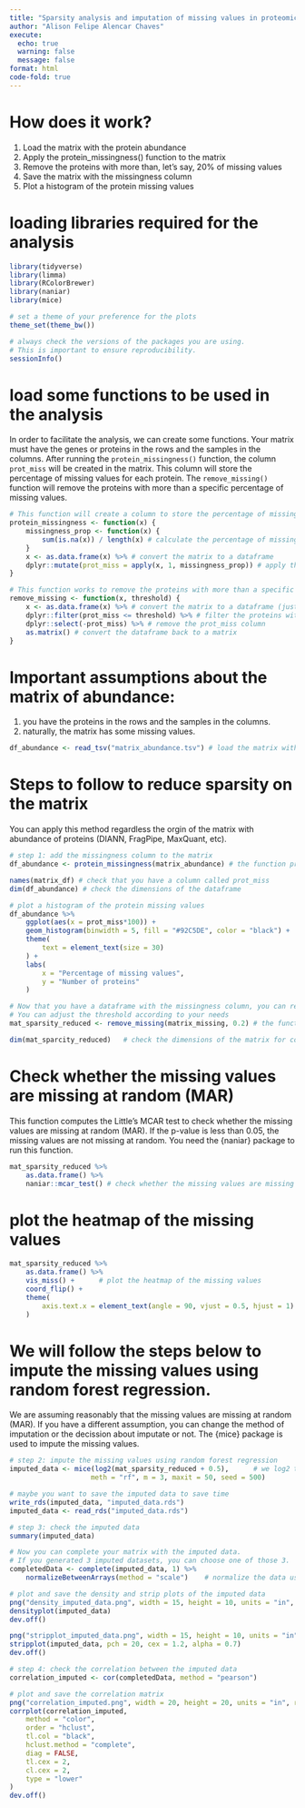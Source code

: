 ```yaml
---
title: "Sparsity analysis and imputation of missing values in proteomics data"
author: "Alison Felipe Alencar Chaves"
execute:
  echo: true
  warning: false
  message: false
format: html
code-fold: true
---
```


# How does it work?
1. Load the matrix with the protein abundance
2. Apply the protein_missingness() function to the matrix
3. Remove the proteins with more than, let's say, 20% of missing values
4. Save the matrix with the missingness column
5. Plot a histogram of the protein missing values

# loading libraries required for the analysis

```r
library(tidyverse)
library(limma)
library(RColorBrewer)
library(naniar)
library(mice)

# set a theme of your preference for the plots
theme_set(theme_bw())

# always check the versions of the packages you are using.
# This is important to ensure reproducibility.
sessionInfo()
```

# load some functions to be used in the analysis
In order to facilitate the analysis, we can create some functions.
Your matrix must have the genes or proteins in the rows and the samples in the columns.
After running the `protein_missingness()` function, the column `prot_miss` will be created in the matrix.
This column will store the percentage of missing values for each protein.
The `remove_missing()` function will remove the proteins with more than a specific percentage of missing values.

```r
# This function will create a column to store the percentage of missing values for each protein
protein_missingness <- function(x) {
    missingness_prop <- function(x) {
        sum(is.na(x)) / length(x) # calculate the percentage of missing values
    }
    x <- as.data.frame(x) %>% # convert the matrix to a dataframe
    dplyr::mutate(prot_miss = apply(x, 1, missingness_prop)) # apply the missingness_prop function to each row
}

# This function works to remove the proteins with more than a specific percentage of missing values
remove_missing <- function(x, threshold) {
    x <- as.data.frame(x) %>% # convert the matrix to a dataframe (just to make sure you are working with a dataframe)
    dplyr::filter(prot_miss <= threshold) %>% # filter the proteins with less than or equal to the threshold
    dplyr::select(-prot_miss) %>% # remove the prot_miss column
    as.matrix() # convert the dataframe back to a matrix
}
```

# Important assumptions about the matrix of abundance: 
1. you have the proteins in the rows and the samples in the columns.
2. naturally, the matrix has some missing values.

```r
df_abundance <- read_tsv("matrix_abundance.tsv") # load the matrix with the protein abundance
```

# Steps to follow to reduce sparsity on the matrix
You can apply this method regardless the orgin of the matrix with abundance of proteins (DIANN, FragPipe, MaxQuant, etc).

```r
# step 1: add the missingness column to the matrix
df_abundance <- protein_missingness(matrix_abundance) # the function protein_missingness() has only one argument: the matrix of protein abundance

names(matrix_df) # check that you have a column called prot_miss
dim(df_abundance) # check the dimensions of the dataframe

# plot a histogram of the protein missing values
df_abundance %>%
    ggplot(aes(x = prot_miss*100)) +
    geom_histogram(binwidth = 5, fill = "#92C5DE", color = "black") +
    theme(
        text = element_text(size = 30)
    ) +
    labs(
        x = "Percentage of missing values",
        y = "Number of proteins"
    )

# Now that you have a dataframe with the missingness column, you can remove the proteins with more than, in our example, 20% of missing values.
# You can adjust the threshold according to your needs
mat_sparsity_reduced <- remove_missing(matrix_missing, 0.2) # the function remove_missing() has two arguments: the matrix and the threshold

dim(mat_sparcity_reduced)   # check the dimensions of the matrix for comparison before and after removing the proteins with high missingness pattern
```

# Check whether the missing values are missing at random (MAR)
This function computes the Little's MCAR test to check whether the missing values are missing at random (MAR).
If the p-value is less than 0.05, the missing values are not missing at random.
You need the {naniar} package to run this function.

```r
mat_sparsity_reduced %>%
    as.data.frame() %>%
    naniar::mcar_test() # check whether the missing values are missing at random (MAR)
```

# plot the heatmap of the missing values
```r
mat_sparsity_reduced %>%
    as.data.frame() %>%
    vis_miss() +      # plot the heatmap of the missing values
    coord_flip() +
    theme(
        axis.text.x = element_text(angle = 90, vjust = 0.5, hjust = 1)
    )
```

# We will follow the steps below to impute the missing values using random forest regression.
We are assuming reasonably that the missing values are missing at random (MAR).
If you have a different assumption, you can change the method of imputation or the decission about imputate or not.
The {mice} package is used to impute the missing values.

```r
# step 2: impute the missing values using random forest regression
imputed_data <- mice(log2(mat_sparsity_reduced + 0.5),      # we log2 transform the data to make it more normally distributed and add 0.5 to avoid Inf values
                    meth = "rf", m = 3, maxit = 50, seed = 500)

# maybe you want to save the imputed data to save time
write_rds(imputed_data, "imputed_data.rds")
imputed_data <- read_rds("imputed_data.rds")

# step 3: check the imputed data
summary(imputed_data)

# Now you can complete your matrix with the imputed data.
# If you generated 3 imputed datasets, you can choose one of those 3.
completedData <- complete(imputed_data, 1) %>%
    normalizeBetweenArrays(method = "scale")    # normalize the data using the MAD method (median absolute deviation) from {limma} package

# plot and save the density and strip plots of the imputed data
png("density_imputed_data.png", width = 15, height = 10, units = "in", res = 1200)
densityplot(imputed_data)
dev.off()

png("stripplot_imputed_data.png", width = 15, height = 10, units = "in", res = 1200)
stripplot(imputed_data, pch = 20, cex = 1.2, alpha = 0.7)
dev.off()

# step 4: check the correlation between the imputed data
correlation_imputed <- cor(completedData, method = "pearson")

# plot and save the correlation matrix
png("correlation_imputed.png", width = 20, height = 20, units = "in", res = 1200)
corrplot(correlation_imputed,
    method = "color",
    order = "hclust",
    tl.col = "black",
    hclust.method = "complete",
    diag = FALSE,
    tl.cex = 2,
    cl.cex = 2,
    type = "lower"
)
dev.off()
```
